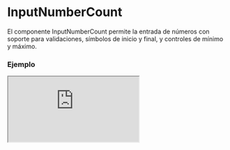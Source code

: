 # InputNumberCount

El componente InputNumberCount permite la entrada de números con soporte para validaciones, símbolos de inicio y final, y controles de mínimo y máximo.


### Ejemplo

<Iframe minHeightIframe="30dvh" src="https://fenextjs-component-storybook.vercel.app/iframe.html?args=&id=input-inputnumbercount--index&viewMode=story" />

### Importacion

Para importar el componente InputNumberCount, se puede hacer desde fenextjs

```tsx copy
import { InputNumberCount } from "fenextjs";
```

### Parametros

| Parametro | Tipo | Requerido | Default | Descripcion |
| --------- | ---- | --------- | ------- | ----------- |
| symbolInit | string | no | '$' | El símbolo que se muestra al inicio del valor numérico en el campo. |
| symbolFinal | string | no | '' | El símbolo que se muestra al final del valor numérico en el campo. |
| defaultValue | number \| '' | no | '' | El valor predeterminado del input. |
| value | number \| '' | no | undefined | El valor actual del input. |
| onChange | (v: number \| '') =\> void | no | undefined | Función que se ejecuta cuando el valor del input cambia. |
| min | number | no | -Infinity | El valor mínimo permitido para el input. |
| max | number | no | Infinity | El valor máximo permitido para el input. |
| aplyMin | boolean | no | false | Si se debe aplicar la restricción mínima. |
| aplyMax | boolean | no | true | Si se debe aplicar la restricción máxima. |
| minError | string | no | undefined | Mensaje de error cuando el valor es menor que el mínimo permitido. |
| maxError | string | no | undefined | Mensaje de error cuando el valor es mayor que el máximo permitido. |
| validator | FenextjsValidatorClass\<number\> | no | undefined | Instancia de FenextjsValidator para validaciones personalizadas. |
| optionsParseNumber | Intl.NumberFormatOptions | no | undefined | Opciones para formatear el número. |

### Storybook

Para ver el storybook del componente lo puede hacer con este [link](https://fenextjs-component-storybook.vercel.app/?path=/story/input-inputnumbercount--index)

### Usos

- InputNumberCount básico

```tsx copy
<InputNumberCount />
```

- InputNumberCount con símbolos personalizados

```tsx copy
<InputNumberCount symbolInit="€" symbolFinal="EUR" />
```

- InputNumberCount con valores mínimo y máximo

```tsx copy
<InputNumberCount min={10} max={100} />
```

- InputNumberCount con validación personalizada

```tsx copy
<InputNumberCount validator={customValidator} />
```

